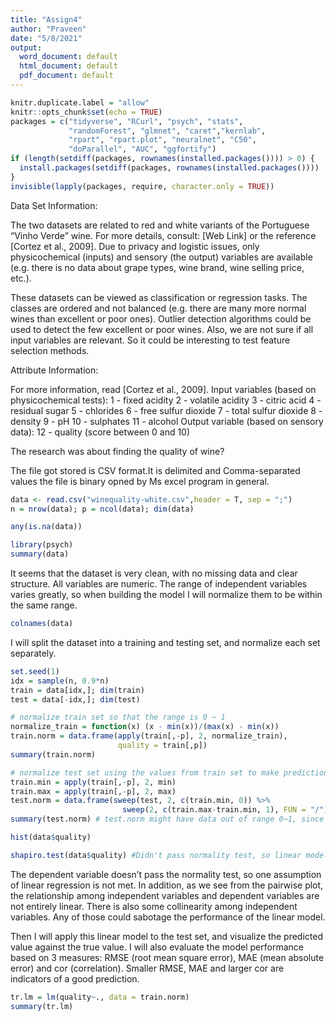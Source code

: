 ---
title: "Assign4"
author: "Praveen"
date: "5/8/2021"
output:
  word_document: default
  html_document: default
  pdf_document: default
---




```{r setup, include=FALSE}
knitr.duplicate.label = "allow"
knitr::opts_chunk$set(echo = TRUE)
packages = c("tidyverse", "RCurl", "psych", "stats", 
             "randomForest", "glmnet", "caret","kernlab", 
             "rpart", "rpart.plot", "neuralnet", "C50",
             "doParallel", "AUC", "ggfortify")
if (length(setdiff(packages, rownames(installed.packages()))) > 0) {
  install.packages(setdiff(packages, rownames(installed.packages())))  
}
invisible(lapply(packages, require, character.only = TRUE))

```

Data Set Information:

The two datasets are related to red and white variants of the Portuguese "Vinho Verde" wine. For more details, consult: [Web Link] or the reference [Cortez et al., 2009]. Due to privacy and logistic issues, only physicochemical (inputs) and sensory (the output) variables are available (e.g. there is no data about grape types, wine brand, wine selling price, etc.).

These datasets can be viewed as classification or regression tasks. The classes are ordered and not balanced (e.g. there are many more normal wines than excellent or poor ones). Outlier detection algorithms could be used to detect the few excellent or poor wines. Also, we are not sure if all input variables are relevant. So it could be interesting to test feature selection methods.


Attribute Information:

For more information, read [Cortez et al., 2009].
Input variables (based on physicochemical tests):
1 - fixed acidity
2 - volatile acidity
3 - citric acid
4 - residual sugar
5 - chlorides
6 - free sulfur dioxide
7 - total sulfur dioxide
8 - density
9 - pH
10 - sulphates
11 - alcohol
Output variable (based on sensory data):
12 - quality (score between 0 and 10)


The research was about finding the quality of wine?

The file got stored is CSV format.It is delimited and Comma-separated values the file is binary opned by Ms excel program in general.

```{r }
data <- read.csv("winequality-white.csv",header = T, sep = ";")
n = nrow(data); p = ncol(data); dim(data)
```


```{r }
any(is.na(data))
```




```{r }
library(psych)
summary(data)
```

It seems that the dataset is very clean, with no missing data and clear structure. All variables are numeric. The range of independent variables varies greatly, so when building the model I will normalize them to be within the same range.


```{r }
colnames(data)
```



I will split the dataset into a training and testing set, and normalize each set separately.
```{r }
set.seed(1)
idx = sample(n, 0.9*n)
train = data[idx,]; dim(train)
test = data[-idx,]; dim(test)
```

```{r }
# normalize train set so that the range is 0 ~ 1
normalize_train = function(x) (x - min(x))/(max(x) - min(x))
train.norm = data.frame(apply(train[,-p], 2, normalize_train), 
                        quality = train[,p])
summary(train.norm)
```

```{r }
# normalize test set using the values from train set to make prediction comparable
train.min = apply(train[,-p], 2, min)
train.max = apply(train[,-p], 2, max)
test.norm = data.frame(sweep(test, 2, c(train.min, 0)) %>% 
                         sweep(2, c(train.max-train.min, 1), FUN = "/"))
summary(test.norm) # test.norm might have data out of range 0~1, since it's normalized against the training set.

```

```{r }
hist(data$quality)
```


```{r }
shapiro.test(data$quality) #Didn't pass normality test, so linear model may have a problem
```

The dependent variable doesn’t pass the normality test, so one assumption of linear regression is not met. In addition, as we see from the pairwise plot, the relationship among independent variables and dependent variables are not entirely linear. There is also some collinearity among independent variables. Any of those could sabotage the performance of the linear model.

Then I will apply this linear model to the test set, and visualize the predicted value against the true value. I will also evaluate the model performance based on 3 measures: RMSE (root mean square error), MAE (mean absolute error) and cor (correlation). Smaller RMSE, MAE and larger cor are indicators of a good prediction.


```{r }
tr.lm = lm(quality~., data = train.norm)
summary(tr.lm)
```

